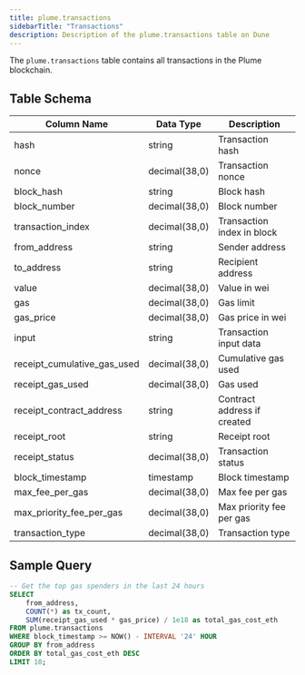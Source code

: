 ```yaml
---
title: plume.transactions
sidebarTitle: "Transactions"
description: Description of the plume.transactions table on Dune
---
```



The `plume.transactions` table contains all transactions in the Plume blockchain.

## Table Schema

| Column Name | Data Type | Description |
|------------|-----------|-------------|
| hash | string | Transaction hash |
| nonce | decimal(38,0) | Transaction nonce |
| block_hash | string | Block hash |
| block_number | decimal(38,0) | Block number |
| transaction_index | decimal(38,0) | Transaction index in block |
| from_address | string | Sender address |
| to_address | string | Recipient address |
| value | decimal(38,0) | Value in wei |
| gas | decimal(38,0) | Gas limit |
| gas_price | decimal(38,0) | Gas price in wei |
| input | string | Transaction input data |
| receipt_cumulative_gas_used | decimal(38,0) | Cumulative gas used |
| receipt_gas_used | decimal(38,0) | Gas used |
| receipt_contract_address | string | Contract address if created |
| receipt_root | string | Receipt root |
| receipt_status | decimal(38,0) | Transaction status |
| block_timestamp | timestamp | Block timestamp |
| max_fee_per_gas | decimal(38,0) | Max fee per gas |
| max_priority_fee_per_gas | decimal(38,0) | Max priority fee per gas |
| transaction_type | decimal(38,0) | Transaction type |

## Sample Query

```sql
-- Get the top gas spenders in the last 24 hours
SELECT 
    from_address,
    COUNT(*) as tx_count,
    SUM(receipt_gas_used * gas_price) / 1e18 as total_gas_cost_eth
FROM plume.transactions
WHERE block_timestamp >= NOW() - INTERVAL '24' HOUR
GROUP BY from_address
ORDER BY total_gas_cost_eth DESC
LIMIT 10;
```

<TransactionsSnippet /> 